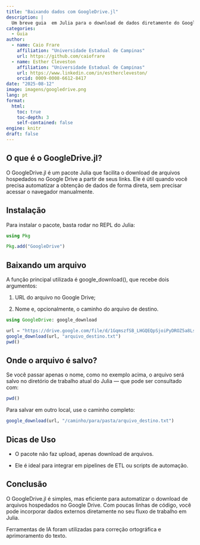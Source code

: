 ```yaml
---
title: "Baixando dados com GoogleDrive.jl"
description: |
  Um breve guia  em Julia para o download de dados diretamente do GoogleDrive apenas pela URL do arquivo.
categories:
  - Guia
author:
  - name: Caio Frare
    affiliation: "Universidade Estadual de Campinas"
    url: https://github.com/caiofrare
  - name: Esther Cleveston
    affiliation: "Universidade Estadual de Campinas"
    url: https://www.linkedin.com/in/esthercleveston/
    orcid: 0009-0008-6612-8417
date: "2025-08-12"
image: imagens/googledrive.png
lang: pt
format:
  html:
    toc: true
    toc-depth: 3
    self-contained: false
engine: knitr
draft: false
---
```


## O que é o GoogleDrive.jl?

O GoogleDrive.jl é um pacote Julia que facilita o download de arquivos hospedados no Google Drive a partir de seus links. Ele é útil quando você precisa automatizar a obtenção de dados de forma direta, sem precisar acessar o navegador manualmente.

## Instalação

Para instalar o pacote, basta rodar no REPL do Julia:

```julia

using Pkg

Pkg.add("GoogleDrive")

```

## Baixando um arquivo

A função principal utilizada é google_download(), que recebe dois argumentos:

1.  URL do arquivo no Google Drive;

2.  Nome e, opcionalmente, o caminho do arquivo de destino.

```julia

using GoogleDrive: google_download

url = "https://drive.google.com/file/d/1GqmszfSB_LHGQEQpSjoiPyDROZ5a8Ls4"
google_download(url, "arquivo_destino.txt")
pwd()

```

## Onde o arquivo é salvo?

Se você passar apenas o nome, como no exemplo acima, o arquivo será salvo no diretório de trabalho atual do Julia — que pode ser consultado com:

```julia

pwd()

```

Para salvar em outro local, use o caminho completo:

```julia

google_download(url, "/caminho/para/pasta/arquivo_destino.txt")


```

## Dicas de Uso

-   O pacote não faz upload, apenas download de arquivos.

-   Ele é ideal para integrar em pipelines de ETL ou scripts de automação.

## Conclusão

O GoogleDrive.jl é simples, mas eficiente para automatizar o download de arquivos hospedados no Google Drive. Com poucas linhas de código, você pode incorporar dados externos diretamente no seu fluxo de trabalho em Julia.

::: callout-note
Ferramentas de IA foram utilizadas para correção ortográfica e aprimoramento do texto.
:::
